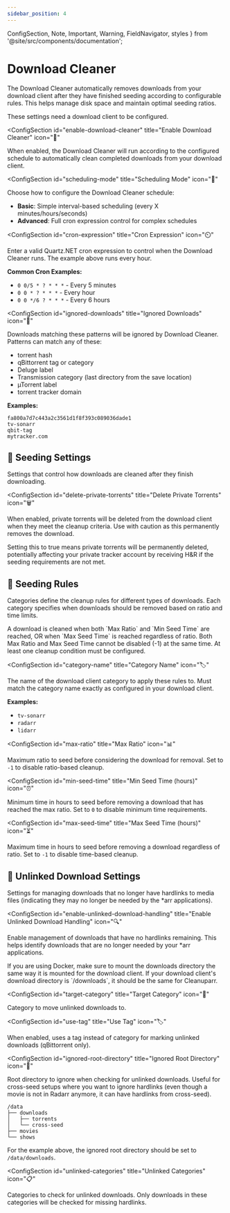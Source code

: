 ```yaml
---
sidebar_position: 4
---
```


  ConfigSection,
  Note,
  Important,
  Warning,
  FieldNavigator,
  styles
} from '@site/src/components/documentation';

# Download Cleaner

The Download Cleaner automatically removes downloads from your download client after they have finished seeding according to configurable rules. This helps manage disk space and maintain optimal seeding ratios.

<FieldNavigator />

<div className={styles.documentationPage}>

<Important>
These settings need a download client to be configured.
</Important>

<div className={styles.section}>

<ConfigSection
  id="enable-download-cleaner"
  title="Enable Download Cleaner"
  icon="🔄"
>

When enabled, the Download Cleaner will run according to the configured schedule to automatically clean completed downloads from your download client.

</ConfigSection>

<ConfigSection
  id="scheduling-mode"
  title="Scheduling Mode"
  icon="📅"
>

Choose how to configure the Download Cleaner schedule:
- **Basic**: Simple interval-based scheduling (every X minutes/hours/seconds)
- **Advanced**: Full cron expression control for complex schedules

</ConfigSection>

<ConfigSection
  id="cron-expression"
  title="Cron Expression"
  icon="⏲️"
>

Enter a valid Quartz.NET cron expression to control when the Download Cleaner runs. The example above runs every hour.

**Common Cron Examples:**
- `0 0/5 * ? * * *` - Every 5 minutes
- `0 0 * ? * * *` - Every hour
- `0 0 */6 ? * * *` - Every 6 hours

</ConfigSection>

</div>

<div className={styles.section}>

<ConfigSection
  id="ignored-downloads"
  title="Ignored Downloads"
  icon="🚫"
>

Downloads matching these patterns will be ignored by Download Cleaner. Patterns can match any of these:
- torrent hash
- qBittorrent tag or category
- Deluge label
- Transmission category (last directory from the save location)
- µTorrent label
- torrent tracker domain

**Examples:**
```
fa800a7d7c443a2c3561d1f8f393c089036dade1
tv-sonarr
qbit-tag
mytracker.com
```

</ConfigSection>

</div>

<div className={styles.section}>

<h2 className={styles.sectionTitle}>
  <span className={styles.sectionIcon}>🌱</span>
  Seeding Settings
</h2>

<p className={styles.sectionDescription}>
  Settings that control how downloads are cleaned after they finish downloading.
</p>

<ConfigSection
  id="delete-private-torrents"
  title="Delete Private Torrents"
  icon="🗑️"
>

When enabled, private torrents will be deleted from the download client when they meet the cleanup criteria. Use with caution as this permanently removes the download.

<Warning>
Setting this to true means private torrents will be permanently deleted, potentially affecting your private tracker account by receiving H&R if the seeding requirements are not met.
</Warning>

</ConfigSection>

</div>

<div className={styles.section}>

<h2 className={styles.sectionTitle}>
  <span className={styles.sectionIcon}>📏</span>
  Seeding Rules
</h2>

<p className={styles.sectionDescription}>
  Categories define the cleanup rules for different types of downloads. Each category specifies when downloads should be removed based on ratio and time limits.
</p>

<Note>
A download is cleaned when both `Max Ratio` and `Min Seed Time` are reached, OR when `Max Seed Time` is reached regardless of ratio.
</Note>

<Important>
Both Max Ratio and Max Seed Time cannot be disabled (-1) at the same time. At least one cleanup condition must be configured.
</Important>

<ConfigSection
  id="category-name"
  title="Category Name"
  icon="🏷️"
>

The name of the download client category to apply these rules to. Must match the category name exactly as configured in your download client.

**Examples:**
- `tv-sonarr`
- `radarr`
- `lidarr`

</ConfigSection>

<ConfigSection
  id="max-ratio"
  title="Max Ratio"
  icon="📊"
>

Maximum ratio to seed before considering the download for removal. Set to `-1` to disable ratio-based cleanup.

</ConfigSection>

<ConfigSection
  id="min-seed-time"
  title="Min Seed Time (hours)"
  icon="⏰"
>

Minimum time in hours to seed before removing a download that has reached the max ratio. Set to `0` to disable minimum time requirements.

</ConfigSection>

<ConfigSection
  id="max-seed-time"
  title="Max Seed Time (hours)"
  icon="⏳"
>

Maximum time in hours to seed before removing a download regardless of ratio. Set to `-1` to disable time-based cleanup.

</ConfigSection>

</div>

<div className={styles.section}>

<h2 className={styles.sectionTitle}>
  <span className={styles.sectionIcon}>🔗</span>
  Unlinked Download Settings
</h2>

<p className={styles.sectionDescription}>
  Settings for managing downloads that no longer have hardlinks to media files (indicating they may no longer be needed by the *arr applications).
</p>

<ConfigSection
  id="enable-unlinked-download-handling"
  title="Enable Unlinked Download Handling"
  icon="🔍"
>

Enable management of downloads that have no hardlinks remaining. This helps identify downloads that are no longer needed by your *arr applications.

<Important>
If you are using Docker, make sure to mount the downloads directory the same way it is mounted for the download client. If your download client's download directory is `/downloads`, it should be the same for Cleanuparr.
</Important>

</ConfigSection>

<ConfigSection
  id="target-category"
  title="Target Category"
  icon="🎯"
>

Category to move unlinked downloads to.

</ConfigSection>

<ConfigSection
  id="use-tag"
  title="Use Tag"
  icon="🏷️"
>

When enabled, uses a tag instead of category for marking unlinked downloads (qBittorrent only).

</ConfigSection>

<ConfigSection
  id="ignored-root-directory"
  title="Ignored Root Directory"
  icon="📁"
>

Root directory to ignore when checking for unlinked downloads. Useful for cross-seed setups where you want to ignore hardlinks (even though a movie is not in Radarr anymore, it can have hardlinks from cross-seed).

```
/data
├── downloads
│   ├── torrents
│   └── cross-seed
├── movies
└── shows
```

For the example above, the ignored root directory should be set to `/data/downloads`.

</ConfigSection>

<ConfigSection
  id="unlinked-categories"
  title="Unlinked Categories"
  icon="📋"
>

Categories to check for unlinked downloads. Only downloads in these categories will be checked for missing hardlinks.

</ConfigSection>

</div>

</div>